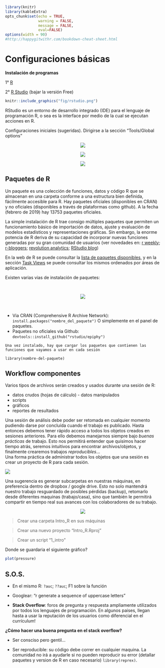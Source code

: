```r
library(knitr)
library(kableExtra)
opts_chunk$set(echo = TRUE, 
               warning = FALSE, 
               message = FALSE, 
               eval=FALSE)
options(width = 90)
#http://happygitwithr.com/bookdown-cheat-sheet.html
```

# Configuraciones básicas {#config}

<b>Instalación de programas</b>

1° [R](https://cran.r-project.org/) 

2° [R Studio](https://www.rstudio.com/products/rstudio/download/) (bajar la versión Free)

```r
knitr::include_graphics("fig/rstudio.png")
```

RStudio es un entorno de desarrollo integrado (IDE) para el lenguaje de programación R, o sea es la interface por medio de la cual se ejecutan acciones en R. 

Configuraciones iniciales (sugeridas). Dirigirse a la sección "Tools/Global options"

<center>
![](fig/rstudio_config1.png)

![](fig/rstudio_config2.png)

![](fig/rstudio_config3.png)
</center>


## Paquetes de R {-}

Un paquete es una colección de funciones, datos y código R que se almacenan en una carpeta conforme a una estructura bien definida, fácilmente accesible para R. Hay paquetes oficiales (disponibles en CRAN) y no oficiales (disponibles a través de plataformas como github). A la fecha (febrero de 2019) hay 13753 paquetes oficiales.

La simple instalación de R trae consigo múltiples paquetes que permiten un funcionamiento básico de importación de datos, ajuste y evaluación de modelos estadísticos y representaciones gráficas. Sin embargo, la enorme potencia de R deriva de su capacidad de incorporar nuevas funciones generadas por su gran comunidad de usuarios (ver novedades en:
[r weekly](https://rweekly.org/); 
[r-bloggers](https://www.r-bloggers.com/);
[revolution analytics](https://blog.revolutionanalytics.com/); 
[RStudio blog](https://blog.rstudio.com/categories/packages)) 

En la web de R se puede consultar la [lista de paquetes disponibles](https://cran.r-project.org/web/packages/available_packages_by_date.html), y en la sección [Task Views](https://cran.r-project.org/web/views/) se puede consultar los mismos ordenados por áreas de aplicación.

Existen varias vias de instalación de paquetes:

</br>

<center>
![](fig/install.packages.png) 
</center>

</br>

- Via CRAN (Comprehensive R Archive Network): `install.packages("nombre_del_paquete")` O simplemente en el panel de paquetes.  
- Paquetes no oficiales via Github: `devtools::install_github("rstudio/epiphy")` 
</br>

```block
Una vez instalado, hay que cargar los paquetes que contienen las funciones que vayamos a usar en cada sesión
```

`library(nombre-del-paquete)`

## Workflow componentes {-}

Varios tipos de archivos serán creados y usados durante una sesión de R: 

* datos crudos (hojas de cálculo) - datos manipulados
* scripts
* gráficos
* reportes de resultados

Una sesión de análisis debe poder ser retomada en cualquier momento pudiendo darse por concluída cuando el trabajo es publicado. Hasta entonces debemos tener rápido acceso a todos los objetos creados en sesiones anteriores. Para ello debemos manejarnos siempre bajo *buenas prácticas* de trabajo. Esto nos permitirá entender que quisimos hacer tiempo atrás, seremos intuitivos para encontrar archivos/objetos, y finalmente crearemos trabajos *reproducibles*...   
Una forma práctica de administrar todos los objetos que una sesión es crear un proyecto de R para cada sesión. 

![](fig/workflow_completo.png) 

Una sugerencia es generar subcarpetas en nuestras máquinas, en preferencia dentro de dropbox / google drive. Esto no solo mantendrá nuestro trabajo resguardado de posibles pérdidas (backup), retomarlo desde diferentes maquinas (trabajo/casa), sino que también le permitirá compartir en tiempo real sus avances con los colaboradores de su trabajo.

<center>
![](fig/folders.png) 
</center>

> Crear una carpeta Intro_R en sus máquinas

> Crear una nuevo proyecto "Intro_R.Rproj"

> Crear un script "1_intro"

Donde se guardaria el siguiente gráfico?

```r
plot(pressure)
```

## S.O.S. {-}

- En el mismo R: `?auc`;  `??auc`; F1 sobre la función 

- Googlear: “r generate a sequence of uppercase letters”  

- **Stack Overflow**: foros de pregunta y respuesta ampliamente utilizados por todos los lenguajes de programación. En algunos paises, llegan hasta a usar la reputación de los usuarios como diferencial en el currículum!

**¿Cómo hacer una buena pregunta en el stack overflow?**

- Ser consciso pero gentil...

- Ser reproducible: su código debe correr en cualquier maquina. La comunidad no irá a ayudarle si no pueden reproducir su error (detallar paquetes y version de R en caso necesario) `library(reprex)`. 
